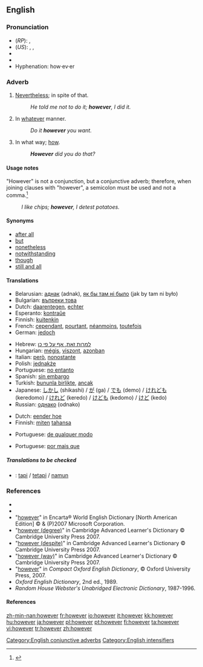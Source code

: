 ==English==

{{rank|father|nor|moment|227|however|enough|quite|brought}}

===Pronunciation===
*(''RP''): {{IPA|/hɑʊˈεvə/}}, {{SAMPA|/haU"Ev@/}}
*(''US''): {{AHD|/houĕvʹər/}}, {{IPA|/haʊˈɛvɚ/}}, {{SAMPA|/haU'Ev@`/}}
*{{audio|en-us-however.ogg|Audio (US)}}
*{{rhymes|ɛvə(r)}}
*Hyphenation: how·ev·er

===Adverb===
{{en-adv|-}}

# [[Nevertheless]]; in spite of that.
#:''He told me not to do it; '''however''', I did it.''
# {{context|chiefly|UK}} In [[whatever]] manner. 
#:''Do it '''however''' you want.''
# {{context|chiefly|UK|as an intensified form in interrogatives}} In what way; [[how]].
#:'''''However''' did you do that?''

====Usage notes====
"However" is not a conjunction, but a conjunctive adverb; therefore, when joining clauses with "however", a semicolon must be used and not a comma.<ref>{{cite web | url = http://www.une.edu.au/tlc/students/factsheets/using-however.pdf| title = Using However | format = PDF | | publisher = Academic Skills Office, [[w:University of New England, Maine|University of New England]]}}</ref>

:''I like chips; '''however''', I detest potatoes.''

====Synonyms====
*[[after all]]
*[[but]]
*[[nonetheless]]
*[[notwithstanding]]
*[[though]]
*[[still and all]]

====Translations====

{{trans-top|nevertheless}}
*Belarusian: [[аднак]] (adnak), [[як бы там ні было]] (jak by tam ni było)
*Bulgarian: [[въпреки това]]
*Dutch: [[daarentegen]], [[echter]]
*Esperanto: [[kontraŭe]]
*Finnish: [[kuitenkin]]
*French: [[cependant]], [[pourtant]], [[néanmoins]], [[toutefois]]
*German: [[jedoch]]
{{trans-mid}}
*Hebrew: [[למרות זאת, אף על פי כן]]
*Hungarian: [[mégis]], [[viszont]], [[azonban]]
*Italian: [[però]], [[nonostante]]
*Polish: [[jednakże]]
*Portuguese: [[no entanto]]
*Spanish: [[sin embargo]]
*Turkish: [[bununla birlikte]], [[ancak]]
*Japanese: [[しかし]] (shikashi) / [[が]] (ga) / [[でも]] (demo) / [[けれども]] (keredomo) / [[けれど]] (keredo) / [[けども]] (kedomo) / [[けど]] (kedo)
*Russian: [[однако]] (odnako)
{{trans-bottom}}

{{trans-top|in whatever manner}}
*Dutch: [[eender hoe]]
*Finnish: [[miten]] [[tahansa]]
{{trans-mid}}
*Portuguese: [[de qualquer modo]]
{{trans-bottom}}

{{trans-top|intensifier: in what way}}
*Portuguese: [[por mais que]]
{{trans-mid}}
{{trans-bottom}}

=====Translations to be checked=====
<!--Remove this section once all of the translations below have been moved into the tables above.-->
{{checktrans}}

*{{ttbc|Indonesian}}: [[tapi]] / [[tetapi]] / [[namun]]

===References===
*{{R:Webster 1913|however}}
*{{R:Dictionary.com|however}}
*"[http://encarta.msn.com/dictionary_/however.html however]" in Encarta® World English Dictionary [North American Edition] © & (P)2007 Microsoft Corporation.
*"[http://dictionary.cambridge.org/define.asp?key=38295&dict=CALD however (degree)]" in Cambridge Advanced Learner's Dictionary © Cambridge University Press 2007.
*"[http://dictionary.cambridge.org/define.asp?key=38298&dict=CALD however (despite)]" in Cambridge Advanced Learner's Dictionary © Cambridge University Press 2007.
*"[http://dictionary.cambridge.org/define.asp?key=38296&dict=CALD however (way)]" in Cambridge Advanced Learner's Dictionary © Cambridge University Press 2007.
*"[http://www.askoxford.com/concise_oed/however?view=uk however]" in ''Compact Oxford English Dictionary'', © Oxford University Press, 2007.
*''Oxford English Dictionary'', 2nd ed., 1989.
*''Random House Webster's Unabridged Electronic Dictionary'', 1987-1996.

====References====
<references />


[[Category:English conjunctive adverbs]]
[[Category:English intensifiers]]

[[zh-min-nan:however]]
[[fr:however]]
[[io:however]]
[[it:however]]
[[kk:however]]
[[hu:however]]
[[ja:however]]
[[pl:however]]
[[pt:however]]
[[fi:however]]
[[ta:however]]
[[vi:however]]
[[tr:however]]
[[zh:however]]